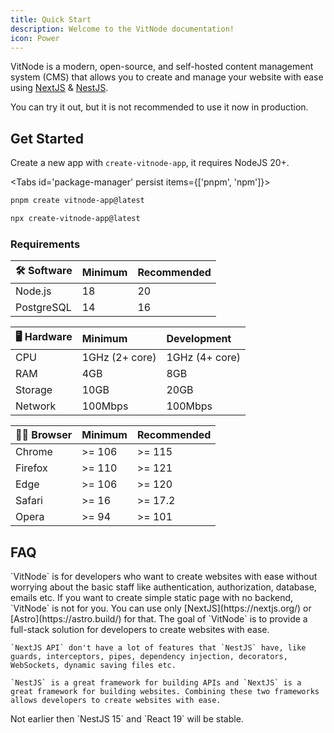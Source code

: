 ```yaml
---
title: Quick Start
description: Welcome to the VitNode documentation!
icon: Power
---
```


VitNode is a modern, open-source, and self-hosted content management system (CMS) that allows you to create and manage your website with ease using [NextJS](https://nextjs.org/) & [NestJS](https://nestjs.com/).


<Callout title="🛠️ VitNode is still in development!" type="warn">
  You can try it out, but it is not recommended to use it now in production.
</Callout>


## Get Started

Create a new app with `create-vitnode-app`, it requires NodeJS 20+.

<Tabs id='package-manager' persist items={['pnpm', 'npm']}>

```bash tab="pnpm"
pnpm create vitnode-app@latest
```

```bash tab="npm"
npx create-vitnode-app@latest
```

</Tabs>

### Requirements

| 🛠️ Software | Minimum | Recommended |
| :---------- | :------ | :---------- |
| Node.js     | 18      | 20          |
| PostgreSQL  | 14      | 16          |

| 🖥️ Hardware | Minimum        | Development    |
| :---------- | :------------- | :------------- |
| CPU         | 1GHz (2+ core) | 1GHz (4+ core) |
| RAM         | 4GB            | 8GB            |
| Storage     | 10GB           | 20GB           |
| Network     | 100Mbps        | 100Mbps        |

| 🧑‍💻 Browser | Minimum | Recommended |
| :--------- | :------ | :---------- |
| Chrome     | >= 106  | >= 115      |
| Firefox    | >= 110  | >= 121      |
| Edge       | >= 106  | >= 120      |
| Safari     | >= 16   | >= 17.2     |
| Opera      | >= 94   | >= 101      |

## FAQ


<Accordions>
  <Accordion title="Why VitNode?">
  `VitNode` is for developers who want to create websites with ease without worrying about the basic staff like authentication, authorization, database, emails etc.
  </Accordion>
  <Accordion title="Why not VitNode?">
    If you want to create simple static page with no backend, `VitNode` is not for
    you. You can use only [NextJS](https://nextjs.org/) or [Astro](https://astro.build/) for that.
  </Accordion>
  <Accordion title="Why NestJS insted of NextJS api?">
    The goal of `VitNode` is to provide a full-stack solution for developers to
    create websites with ease.

    `NextJS API` don't have a lot of features that `NestJS` have, like guards, interceptors, pipes, dependency injection, decorators, WebSockets, dynamic saving files etc.

    `NestJS` is a great framework for building APIs and `NextJS` is a great framework for building websites. Combining these two frameworks allows developers to create websites with ease.

  </Accordion>
    <Accordion title="When VitNode will be stable?">
    Not earlier then `NestJS 15` and `React 19` will be stable.
    </Accordion>
</Accordions>

